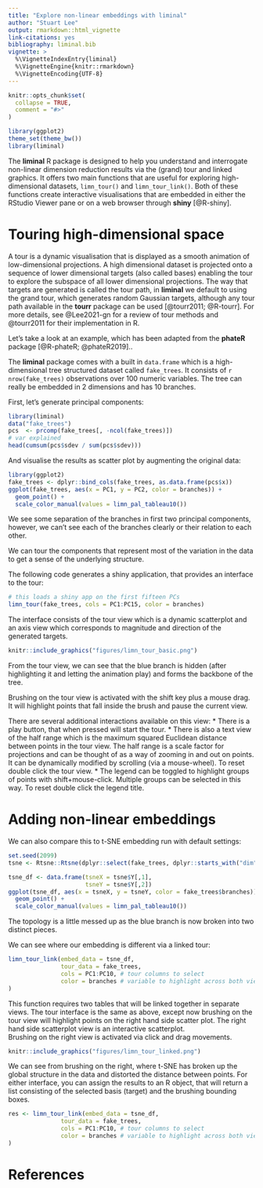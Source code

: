 ```yaml
---
title: "Explore non-linear embeddings with liminal"
author: "Stuart Lee"
output: rmarkdown::html_vignette
link-citations: yes
bibliography: liminal.bib
vignette: >
  %\VignetteIndexEntry{liminal}
  %\VignetteEngine{knitr::rmarkdown}
  %\VignetteEncoding{UTF-8}
---
```


```r
knitr::opts_chunk$set(
  collapse = TRUE,
  comment = "#>"
)

library(ggplot2)
theme_set(theme_bw())
library(liminal)
```

The **liminal** R package is designed to help you understand and interrogate
non-linear dimension reduction results via the (grand) tour and linked
graphics. It offers two main functions that are useful for exploring
high-dimensional datasets, `limn_tour()` and `limn_tour_link()`. Both of these
functions create interactive visualisations that are embedded in 
either the RStudio Viewer pane or on a web browser through **shiny** [@R-shiny]. 

# Touring high-dimensional space

A tour is a dynamic visualisation that is displayed as a smooth animation
of low-dimensional projections. A high dimensional dataset is projected
onto a sequence of lower dimensional targets (also called bases) 
enabling the tour to explore the subspace of all lower dimensional 
projections. The way that targets are generated is called the tour path,
in **liminal** we default to using the grand tour, which generates random
Gaussian targets, although any tour path available in the **tourr** package
can be used [@tourr2011; @R-tourr]. For more details, see @Lee2021-gn for
a review of tour methods and @tourr2011 for their implementation in R. 


Let's take a look at an example, which has been adapted from the **phateR** 
package [@R-phateR; @phateR2019]..

The **liminal** package comes with a built in `data.frame` which is a high-dimensional tree 
structured dataset called `fake_trees`. It consists
of `r nrow(fake_trees)` observations over 100 numeric variables. The tree
can really be embedded in 2 dimensions and has 10 branches. 

First, let's generate principal components:

```r
library(liminal)
data("fake_trees")
pcs  <- prcomp(fake_trees[, -ncol(fake_trees)])
# var explained
head(cumsum(pcs$sdev / sum(pcs$sdev)))
```

And visualise the results as scatter plot by augmenting the original data:

```r
library(ggplot2)
fake_trees <- dplyr::bind_cols(fake_trees, as.data.frame(pcs$x))
ggplot(fake_trees, aes(x = PC1, y = PC2, color = branches)) +
  geom_point() +
  scale_color_manual(values = limn_pal_tableau10())
```

We see some separation of the branches in first two principal components,
however, we can't see each of the branches clearly or their relation to each
other. 

We can tour the components that represent most of the variation in the 
data to get a sense of the underlying structure. 

The following code generates a shiny application, that provides an interface 
to the tour:

```r
# this loads a shiny app on the first fifteen PCs
limn_tour(fake_trees, cols = PC1:PC15, color = branches)
```
The interface consists of the tour view which is a dynamic scatterplot
and an axis view which corresponds to magnitude and direction of 
the generated targets.


```r
knitr::include_graphics("figures/limn_tour_basic.png")
```

From the tour view, we can see that the blue branch is hidden (after
highlighting it and letting the animation play) and forms the
backbone of the tree. 

Brushing on the tour view is activated with the shift key plus a mouse drag. 
It will highlight points that fall inside the brush and
pause the current view. 

There are several additional interactions available on this view:
  * There is a play button, that when pressed will start the tour.
  * There is also a text view of the half range which is the maximum squared
    Euclidean distance between points in the tour view. The half range
    is a scale factor for projections and can be thought of as a way
    of zooming in and out on points. It can be dynamically modified by scrolling
    (via a mouse-wheel). To reset double click the tour view.
  * The legend can be toggled to highlight groups of points with
    shift+mouse-click. Multiple groups can be selected in this way. To
    reset double click the legend title.




# Adding non-linear embeddings

We can also compare this to t-SNE embedding run with default settings:

```r
set.seed(2099)
tsne <- Rtsne::Rtsne(dplyr::select(fake_trees, dplyr::starts_with("dim")))

tsne_df <- data.frame(tsneX = tsne$Y[,1],
                      tsneY = tsne$Y[,2])
ggplot(tsne_df, aes(x = tsneX, y = tsneY, color = fake_trees$branches)) +
  geom_point() +
  scale_color_manual(values = limn_pal_tableau10())
```

The topology is a little messed up as the blue branch is now broken into two 
distinct pieces. 

We can see where our embedding is different via a linked tour:

```r
limn_tour_link(embed_data = tsne_df,
               tour_data = fake_trees,
               cols = PC1:PC10, # tour columns to select
               color = branches # variable to highlight across both view, can come for either data frames
)
```

This function requires two tables that will be linked together in separate views. 
The tour interface is the same as above, except now
brushing on the tour view will highlight points on the right hand side
scatter plot. 
The right hand side scatterplot view is an interactive scatterplot.  
Brushing on the right view is activated via click and drag movements. 

```r
knitr::include_graphics("figures/limn_tour_linked.png")
```

We can see from brushing on the right, where t-SNE has broken up the global
structure in the data and distorted the distance between points. 
For either interface, you can assign the results to an R object, that will
return a list consisting of the selected basis (target) and the brushing bounding
boxes. 

```r
res <- limn_tour_link(embed_data = tsne_df,
               tour_data = fake_trees,
               cols = PC1:PC10, # tour columns to select
               color = branches # variable to highlight across both view, can come for either data frames
)
```


# References {-}

